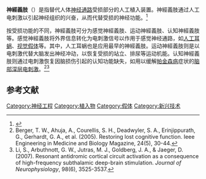 '''神經義肢'''（{{lang-en|neuroprosthetics}}）是指替代人体[[神经系统|神经通路]]受损部分的人工植入装置。神經義肢通过人工电刺激以引起神经组织的兴奋，从而代替受损的神经功能。<ref>{{cite book|title=《新编实用医学词典》|editor=张俊武|publisher=北京医科大学中国协和医科大学联合出版社|year=1994}}</ref>

按受损功能的不同，神經義肢可分为感觉神經義肢、运动神經義肢、认知神經義肢等。感觉神經義肢将外界信息转化为电刺激信号以作用于感觉神经通路，如[[人工耳蜗|人工耳蜗]]、[[视觉假体|视觉假体]]等。其中，人工耳蜗也是应用最早的神經義肢。运动神經義肢则是以电刺激代替大脑发出神经冲动，以恢复受损的站立、排尿等运动机能。认知神經義肢则通过电刺激恢复因脑损伤引起的认知功能缺失，如用以缓解[[帕金森病|帕金森病]]症状的[[脑部深层电刺激|脑部深层电刺激]]。<ref name="Berger_Restoring">Berger, T. W., Ahuja, A., Courellis, S. H., Deadwyler, S. A., Erinjippurath, G., Gerhardt, G. A., et al. (2005). Restoring lost cognitive function. Ieee Engineering in Medicine and Biology Magazine, 24(5), 30-44.</ref><ref name="Li_2007">Li, S., Arbuthnott, G. W., Jutras, M. J., Goldberg, J. A., & Jaeger, D. (2007). Resonant antidromic cortical circuit activation as a consequence of high-frequency subthalamic deep-brain stimulation. ''Journal of Neurophysiology'', 98(6), 3525-3537.</ref>

== 参考文献 ==
{{reflist}}

[[Category:神经工程|Category:神经工程]]
[[Category:植入物|Category:植入物]]
[[Category:假体|Category:假体]]
[[Category:新兴技术|Category:新兴技术]]